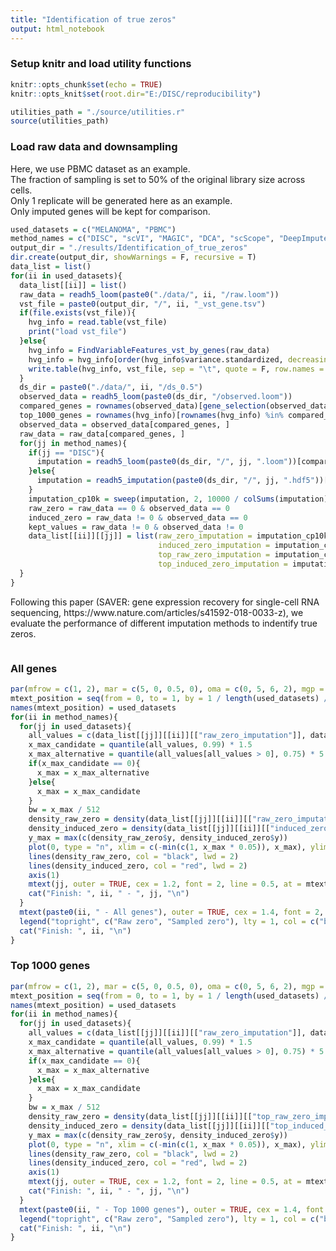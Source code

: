 ```yaml
---
title: "Identification of true zeros"
output: html_notebook
---
```

### Setup knitr and load utility functions
```r
knitr::opts_chunk$set(echo = TRUE)
knitr::opts_knit$set(root.dir="E:/DISC/reproducibility")
```
```r
utilities_path = "./source/utilities.r"
source(utilities_path)
```
### Load raw data and downsampling
Here, we use PBMC dataset as an example.</br>
The fraction of sampling is set to 50% of the original library size across cells.</br>
Only 1 replicate will be generated here as an example.</br>
Only imputed genes will be kept for comparison.
```r
used_datasets = c("MELANOMA", "PBMC")
method_names = c("DISC", "scVI", "MAGIC", "DCA", "scScope", "DeepImpute", "VIPER", "scImpute")
output_dir = "./results/Identification_of_true_zeros"
dir.create(output_dir, showWarnings = F, recursive = T)
data_list = list()
for(ii in used_datasets){
  data_list[[ii]] = list()
  raw_data = readh5_loom(paste0("./data/", ii, "/raw.loom"))
  vst_file = paste0(output_dir, "/", ii, "_vst_gene.tsv")
  if(file.exists(vst_file)){
    hvg_info = read.table(vst_file)
    print("load vst_file")
  }else{
    hvg_info = FindVariableFeatures_vst_by_genes(raw_data)
    hvg_info = hvg_info[order(hvg_info$variance.standardized, decreasing = T), ]
    write.table(hvg_info, vst_file, sep = "\t", quote = F, row.names = T, col.names = T)
  }
  ds_dir = paste0("./data/", ii, "/ds_0.5")
  observed_data = readh5_loom(paste0(ds_dir, "/observed.loom"))
  compared_genes = rownames(observed_data)[gene_selection(observed_data, 10)]
  top_1000_genes = rownames(hvg_info)[rownames(hvg_info) %in% compared_genes][1:1000]
  observed_data = observed_data[compared_genes, ]
  raw_data = raw_data[compared_genes, ]
  for(jj in method_names){
    if(jj == "DISC"){
      imputation = readh5_loom(paste0(ds_dir, "/", jj, ".loom"))[compared_genes, ]
    }else{
      imputation = readh5_imputation(paste0(ds_dir, "/", jj, ".hdf5"))[compared_genes, ]
    }
    imputation_cp10k = sweep(imputation, 2, 10000 / colSums(imputation), "*")
    raw_zero = raw_data == 0 & observed_data == 0
    induced_zero = raw_data != 0 & observed_data == 0
    kept_values = raw_data != 0 & observed_data != 0
    data_list[[ii]][[jj]] = list(raw_zero_imputation = imputation_cp10k[raw_zero],
                                 induced_zero_imputation = imputation_cp10k[induced_zero],
                                 top_raw_zero_imputation = imputation_cp10k[top_1000_genes, ][raw_zero[top_1000_genes, ]],
                                 top_induced_zero_imputation = imputation_cp10k[top_1000_genes, ][induced_zero[top_1000_genes, ]])
  }
}
```
Following this paper (SAVER: gene expression recovery for single-cell RNA sequencing, https://www.nature.com/articles/s41592-018-0033-z), we evaluate the performance of different imputation methods to indentify true zeros.
```
```
### All genes
```r
par(mfrow = c(1, 2), mar = c(5, 0, 0.5, 0), oma = c(0, 5, 6, 2), mgp = c(3.5, 1, 0), cex.axis = 1.1, cex.lab = 1.5, font.lab = 2, cex.main = 1.5)
mtext_position = seq(from = 0, to = 1, by = 1 / length(used_datasets) / 2)[seq(length(used_datasets)) * 2]
names(mtext_position) = used_datasets
for(ii in method_names){
  for(jj in used_datasets){
    all_values = c(data_list[[jj]][[ii]][["raw_zero_imputation"]], data_list[[jj]][[ii]][["induced_zero_imputation"]])
    x_max_candidate = quantile(all_values, 0.99) * 1.5
    x_max_alternative = quantile(all_values[all_values > 0], 0.75) * 5
    if(x_max_candidate == 0){
      x_max = x_max_alternative
    }else{
      x_max = x_max_candidate
    }
    bw = x_max / 512
    density_raw_zero = density(data_list[[jj]][[ii]][["raw_zero_imputation"]][data_list[[jj]][[ii]][["raw_zero_imputation"]] <= x_max * 1.1], bw = bw)
    density_induced_zero = density(data_list[[jj]][[ii]][["induced_zero_imputation"]][data_list[[jj]][[ii]][["induced_zero_imputation"]] <= x_max * 1.1], bw = bw)
    y_max = max(c(density_raw_zero$y, density_induced_zero$y))
    plot(0, type = "n", xlim = c(-min(c(1, x_max * 0.05)), x_max), ylim = c(0, y_max), axes = FALSE, ann = FALSE, frame.plot = TRUE)
    lines(density_raw_zero, col = "black", lwd = 2)
    lines(density_induced_zero, col = "red", lwd = 2)
    axis(1)
    mtext(jj, outer = TRUE, cex = 1.2, font = 2, line = 0.5, at = mtext_position[jj])
    cat("Finish: ", ii, " - ", jj, "\n")
  }
  mtext(paste0(ii, " - All genes"), outer = TRUE, cex = 1.4, font = 2, line = 3)
  legend("topright", c("Raw zero", "Sampled zero"), lty = 1, col = c("black", "red"), lwd = 2)
  cat("Finish: ", ii, "\n")
}
```
### Top 1000 genes
```r
par(mfrow = c(1, 2), mar = c(5, 0, 0.5, 0), oma = c(0, 5, 6, 2), mgp = c(3.5, 1, 0), cex.axis = 1.1, cex.lab = 1.5, font.lab = 2, cex.main = 1.5)
mtext_position = seq(from = 0, to = 1, by = 1 / length(used_datasets) / 2)[seq(length(used_datasets)) * 2]
names(mtext_position) = used_datasets
for(ii in method_names){
  for(jj in used_datasets){
    all_values = c(data_list[[jj]][[ii]][["raw_zero_imputation"]], data_list[[jj]][[ii]][["induced_zero_imputation"]])
    x_max_candidate = quantile(all_values, 0.99) * 1.5
    x_max_alternative = quantile(all_values[all_values > 0], 0.75) * 5
    if(x_max_candidate == 0){
      x_max = x_max_alternative
    }else{
      x_max = x_max_candidate
    }
    bw = x_max / 512
    density_raw_zero = density(data_list[[jj]][[ii]][["top_raw_zero_imputation"]][data_list[[jj]][[ii]][["top_raw_zero_imputation"]] <= x_max * 1.1], bw = bw)
    density_induced_zero = density(data_list[[jj]][[ii]][["top_induced_zero_imputation"]][data_list[[jj]][[ii]][["top_induced_zero_imputation"]] <= x_max * 1.1], bw = bw)
    y_max = max(c(density_raw_zero$y, density_induced_zero$y))
    plot(0, type = "n", xlim = c(-min(c(1, x_max * 0.05)), x_max), ylim = c(0, y_max), axes = FALSE, ann = FALSE, frame.plot = TRUE)
    lines(density_raw_zero, col = "black", lwd = 2)
    lines(density_induced_zero, col = "red", lwd = 2)
    axis(1)
    mtext(jj, outer = TRUE, cex = 1.2, font = 2, line = 0.5, at = mtext_position[jj])
    cat("Finish: ", ii, " - ", jj, "\n")
  }
  mtext(paste0(ii, " - Top 1000 genes"), outer = TRUE, cex = 1.4, font = 2, line = 3)
  legend("topright", c("Raw zero", "Sampled zero"), lty = 1, col = c("black", "red"), lwd = 2)
  cat("Finish: ", ii, "\n")
}
```
